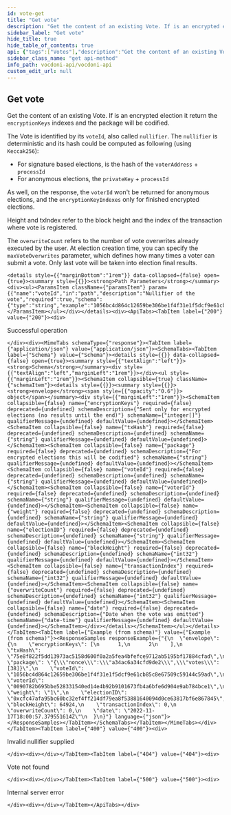 ```yaml
---
id: vote-get
title: "Get vote"
description: "Get the content of an existing Vote. If is an encrypted election it return the `encryptionKeys` indexes and the  package will be codified."
sidebar_label: "Get vote"
hide_title: true
hide_table_of_contents: true
api: {"tags":["Votes"],"description":"Get the content of an existing Vote. If is an encrypted election it return the `encryptionKeys` indexes and the  package will be codified.\n\nThe Vote is identified by its `voteId`, also called `nullifier`. The `nullifier` is deterministic and its hash  could be computed as following (using `Keccak256`):\n* For signature based elections, is the hash of the `voterAddress` + `processId`\n* For anonymous elections, the `privateKey` + `processId`\n\nAs well, on the response, the `voterId` won't be returned for anonymous elections, and the `encryptionKeyIndexes` only for finished encrypted elections.\n\nHeight and txIndex refer to the block height and the index of the transaction where vote is registered.\n\nThe `overwriteCount` refers to the number of vote overwrites already executed by the user. At election creation  time, you can specify the `maxVoteOverwrites` parameter, which defines how many times a voter can submit a vote. Only last vote will be taken into election final results.","operationId":"voteGet","parameters":[{"name":"voteId","in":"path","description":"Nullifier of the vote","required":true,"schema":{"type":"string","example":"1056bc4d864c12659be306be1f4f31e1f5dcf9e61cb85c8e67509c59144c59ad"}}],"responses":{"200":{"description":"Successful operation","content":{"application/json":{"schema":{"type":"object","properties":{"envelope":{"type":"object","properties":{"encryptionKeys":{"type":"array","items":{"type":"integer"},"nullable":true,"example":[1,2],"description":"Sent only for encrypted elections (no results until the end)"},"txHash":{"type":"string","example":"75e8f822f5dd13973ac5158d600f0a2a5fea4bfefce9712ab5195bf17884cfad"},"package":{"type":"string","example":"{\"nonce\":\"a34ac6a34cfd9de2\",\"votes\":[38]}","description":"For encrypted elections this will be codified"},"voteId":{"type":"string","example":"1056bc4d864c12659be306be1f4f31e1f5dcf9e61cb85c8e67509c59144c59ad"},"voterId":{"type":"string","example":"0090782b695bbe528331540ed14e4b92b9101673fb4a6bfe6d904e9ab784bce1"},"weight":{"type":"string","example":"1"},"electionID":{"type":"string","example":"0xcfc47afa95bc60bc32ef4ff214df79ea8f53881640094d0ce63817bf6e867845"},"blockHeight":{"type":"integer","format":"int32","example":64924},"transactionIndex":{"type":"integer","format":"int32","example":0},"overwriteCount":{"type":"number","format":"int32","example":0},"date":{"type":"string","format":"date-time","example":"2022-11-17T18:00:57.379551614Z","description":"Date when the vote was emitted"}}}}}}}},"400":{"description":"Invalid nullifier supplied"},"404":{"description":"Vote not found"},"500":{"description":"Internal server error"}},"method":"get","path":"/votes/{voteId}","servers":[{"url":"https://api-dev.vocdoni.net/v2/"}],"securitySchemes":{"bearerAuth":{"type":"http","scheme":"bearer"}},"info":{"version":"2.0.0","title":"Vocdoni API","description":"The Vocdoni API is a REST API that substitutes the previous RPCs in order to make it easier for  developers/integrators to build on top of the voting protocol. This API facilitates creating votings using Vocdoni,  without the hassle of learning a complex blockchain platform, allowing to perform all the features that enable the  voting protocol such as creating an account, entity, voting process, census & vote, abstracting as much as possible  the complexity and offering simple and straightforward methods to perform those actions. \nYou can review the API endpoints documentation in this section, the main entities are:\n- [**Chain**](chain): The Vocdoni blockchain is named Vochain. It is a Byzantine fault-tolerant network based on Tendermint that  executes the Vocdoni Protocol logic represented as a state machine. Its main purpose is to register votes in a  decentralized and verifiable format. In those endpoints, you can consult the state of the chain, transactions costs,  list organizations and get more Vochain info.\n- [**Accounts**](accounts): Identified by an Ethereum like address. An account can create and manage elections, transfer tokens,  give power to other accounts on his behalf (delegates) and manage its metadata.\n- [**Elections**](elections): Is a rule-set of options and requirements for creating a process in which people vote a series of  options. To know more about the params of an election and its lifecycle go [here](../get-started/intro#23-elections).  In this section you will find all information related to an election as its information, election keys, submitted  votes & how to create a new election.\n- [**Censuses**](censuses): The census is a key component of any voting process. It specifies the set of users (identified by a  public key or address) eligible for participating in an election. To understand more about the Censuses you can  check [here](../get-started/intro#21-the-census). Here you will be able to get censuses information like the Merkle  root, total weight & size, import/export the censuses and create new ones.\n- [**Votes**](votes): All the information related to the vote issued by a participant in a vote, you can check the validity of  the vote, consult your information and send a vote."},"postman":{"name":"Get vote","description":{"content":"Get the content of an existing Vote. If is an encrypted election it return the `encryptionKeys` indexes and the  package will be codified.\n\nThe Vote is identified by its `voteId`, also called `nullifier`. The `nullifier` is deterministic and its hash  could be computed as following (using `Keccak256`):\n* For signature based elections, is the hash of the `voterAddress` + `processId`\n* For anonymous elections, the `privateKey` + `processId`\n\nAs well, on the response, the `voterId` won't be returned for anonymous elections, and the `encryptionKeyIndexes` only for finished encrypted elections.\n\nHeight and txIndex refer to the block height and the index of the transaction where vote is registered.\n\nThe `overwriteCount` refers to the number of vote overwrites already executed by the user. At election creation  time, you can specify the `maxVoteOverwrites` parameter, which defines how many times a voter can submit a vote. Only last vote will be taken into election final results.","type":"text/plain"},"url":{"path":["votes",":voteId"],"host":["{{baseUrl}}"],"query":[],"variable":[{"disabled":false,"description":{"content":"(Required) Nullifier of the vote","type":"text/plain"},"type":"any","value":"","key":"voteId"}]},"header":[{"key":"Accept","value":"application/json"}],"method":"GET"}}
sidebar_class_name: "get api-method"
info_path: vocdoni-api/vocdoni-api
custom_edit_url: null
---
```



## Get vote



Get the content of an existing Vote. If is an encrypted election it return the `encryptionKeys` indexes and the  package will be codified.

The Vote is identified by its `voteId`, also called `nullifier`. The `nullifier` is deterministic and its hash  could be computed as following (using `Keccak256`):
* For signature based elections, is the hash of the `voterAddress` + `processId`
* For anonymous elections, the `privateKey` + `processId`

As well, on the response, the `voterId` won't be returned for anonymous elections, and the `encryptionKeyIndexes` only for finished encrypted elections.

Height and txIndex refer to the block height and the index of the transaction where vote is registered.

The `overwriteCount` refers to the number of vote overwrites already executed by the user. At election creation  time, you can specify the `maxVoteOverwrites` parameter, which defines how many times a voter can submit a vote. Only last vote will be taken into election final results.

````mdx-code-block
<details style={{"marginBottom":"1rem"}} data-collapsed={false} open={true}><summary style={{}}><strong>Path Parameters</strong></summary><div><ul><ParamsItem className={"paramsItem"} param={{"name":"voteId","in":"path","description":"Nullifier of the vote","required":true,"schema":{"type":"string","example":"1056bc4d864c12659be306be1f4f31e1f5dcf9e61cb85c8e67509c59144c59ad"}}}></ParamsItem></ul></div></details><div><ApiTabs><TabItem label={"200"} value={"200"}><div>
````

Successful operation

````mdx-code-block
</div><div><MimeTabs schemaType={"response"}><TabItem label={"application/json"} value={"application/json"}><SchemaTabs><TabItem label={"Schema"} value={"Schema"}><details style={{}} data-collapsed={false} open={true}><summary style={{"textAlign":"left"}}><strong>Schema</strong></summary><div style={{"textAlign":"left","marginLeft":"1rem"}}></div><ul style={{"marginLeft":"1rem"}}><SchemaItem collapsible={true} className={"schemaItem"}><details style={{}}><summary style={{}}><strong>envelope</strong><span style={{"opacity":"0.6"}}> object</span></summary><div style={{"marginLeft":"1rem"}}><SchemaItem collapsible={false} name={"encryptionKeys"} required={false} deprecated={undefined} schemaDescription={"Sent only for encrypted elections (no results until the end)"} schemaName={"integer[]"} qualifierMessage={undefined} defaultValue={undefined}></SchemaItem><SchemaItem collapsible={false} name={"txHash"} required={false} deprecated={undefined} schemaDescription={undefined} schemaName={"string"} qualifierMessage={undefined} defaultValue={undefined}></SchemaItem><SchemaItem collapsible={false} name={"package"} required={false} deprecated={undefined} schemaDescription={"For encrypted elections this will be codified"} schemaName={"string"} qualifierMessage={undefined} defaultValue={undefined}></SchemaItem><SchemaItem collapsible={false} name={"voteId"} required={false} deprecated={undefined} schemaDescription={undefined} schemaName={"string"} qualifierMessage={undefined} defaultValue={undefined}></SchemaItem><SchemaItem collapsible={false} name={"voterId"} required={false} deprecated={undefined} schemaDescription={undefined} schemaName={"string"} qualifierMessage={undefined} defaultValue={undefined}></SchemaItem><SchemaItem collapsible={false} name={"weight"} required={false} deprecated={undefined} schemaDescription={undefined} schemaName={"string"} qualifierMessage={undefined} defaultValue={undefined}></SchemaItem><SchemaItem collapsible={false} name={"electionID"} required={false} deprecated={undefined} schemaDescription={undefined} schemaName={"string"} qualifierMessage={undefined} defaultValue={undefined}></SchemaItem><SchemaItem collapsible={false} name={"blockHeight"} required={false} deprecated={undefined} schemaDescription={undefined} schemaName={"int32"} qualifierMessage={undefined} defaultValue={undefined}></SchemaItem><SchemaItem collapsible={false} name={"transactionIndex"} required={false} deprecated={undefined} schemaDescription={undefined} schemaName={"int32"} qualifierMessage={undefined} defaultValue={undefined}></SchemaItem><SchemaItem collapsible={false} name={"overwriteCount"} required={false} deprecated={undefined} schemaDescription={undefined} schemaName={"int32"} qualifierMessage={undefined} defaultValue={undefined}></SchemaItem><SchemaItem collapsible={false} name={"date"} required={false} deprecated={undefined} schemaDescription={"Date when the vote was emitted"} schemaName={"date-time"} qualifierMessage={undefined} defaultValue={undefined}></SchemaItem></div></details></SchemaItem></ul></details></TabItem><TabItem label={"Example (from schema)"} value={"Example (from schema)"}><ResponseSamples responseExample={"{\n  \"envelope\": {\n    \"encryptionKeys\": [\n      1,\n      2\n    ],\n    \"txHash\": \"75e8f822f5dd13973ac5158d600f0a2a5fea4bfefce9712ab5195bf17884cfad\",\n    \"package\": \"{\\\"nonce\\\":\\\"a34ac6a34cfd9de2\\\",\\\"votes\\\":[38]}\",\n    \"voteId\": \"1056bc4d864c12659be306be1f4f31e1f5dcf9e61cb85c8e67509c59144c59ad\",\n    \"voterId\": \"0090782b695bbe528331540ed14e4b92b9101673fb4a6bfe6d904e9ab784bce1\",\n    \"weight\": \"1\",\n    \"electionID\": \"0xcfc47afa95bc60bc32ef4ff214df79ea8f53881640094d0ce63817bf6e867845\",\n    \"blockHeight\": 64924,\n    \"transactionIndex\": 0,\n    \"overwriteCount\": 0,\n    \"date\": \"2022-11-17T18:00:57.379551614Z\"\n  }\n}"} language={"json"}></ResponseSamples></TabItem></SchemaTabs></TabItem></MimeTabs></div></TabItem><TabItem label={"400"} value={"400"}><div>
````

Invalid nullifier supplied

````mdx-code-block
</div><div></div></TabItem><TabItem label={"404"} value={"404"}><div>
````

Vote not found

````mdx-code-block
</div><div></div></TabItem><TabItem label={"500"} value={"500"}><div>
````

Internal server error

````mdx-code-block
</div><div></div></TabItem></ApiTabs></div>
````
      